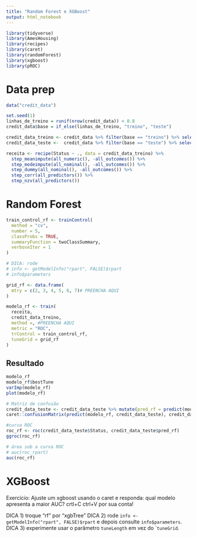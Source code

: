 ```yaml
---
title: "Random Forest e XGBoost"
output: html_notebook
---
```


```r
library(tidyverse)
library(AmesHousing)
library(recipes)
library(caret)
library(randomForest)
library(xgboost)
library(pROC)
```

# Data prep

```r
data("credit_data")

set.seed(1)
linhas_de_treino = runif(nrow(credit_data)) < 0.8
credit_data$base = if_else(linhas_de_treino, "treino", "teste")

credit_data_treino <- credit_data %>% filter(base == "treino") %>% select(-base)
credit_data_teste <-  credit_data %>% filter(base == "teste") %>% select(-base)

receita <- recipe(Status ~ ., data = credit_data_treino) %>%
  step_meanimpute(all_numeric(), -all_outcomes()) %>%
  step_modeimpute(all_nominal(), -all_outcomes()) %>%
  step_dummy(all_nominal(), -all_outcomes()) %>%
  step_corr(all_predictors()) %>%
  step_nzv(all_predictors())
```







# Random Forest 

```r
train_control_rf <- trainControl(
  method = "cv", 
  number = 5, 
  classProbs = TRUE,
  summaryFunction = twoClassSummary,
  verboseIter = 1
)

# DICA: rode
# info <- getModelInfo("rpart", FALSE)$rpart
# info$parameters

grid_rf <- data.frame(
  mtry = c(2, 3, 4, 5, 6, 7)# PREENCHA AQUI
)

modelo_rf <- train(
  receita, 
  credit_data_treino, 
  method =, #PREENCHA AQUI
  metric = "ROC",
  trControl = train_control_rf,
  tuneGrid = grid_rf
)
```

## Resultado
```r
modelo_rf
modelo_rf$bestTune
varImp(modelo_rf)
plot(modelo_rf)
```

```r
# Matriz de confusão
credit_data_teste <- credit_data_teste %>% mutate(pred_rf = predict(modelo_rf, ., type = "prob")$bad)
caret::confusionMatrix(predict(modelo_rf, credit_data_teste), credit_data_teste$Status)
```

```r
#curva ROC
roc_rf <- roc(credit_data_teste$Status, credit_data_teste$pred_rf)
ggroc(roc_rf)
```

```r
# área sob a curva ROC
# auc(roc_rpart)
auc(roc_rf)
```





# XGBoost

Exercício: Ajuste um xgboost usando o caret e responda: qual modelo apresenta a maior AUC? crtl+C ctrl+V por sua conta!

DICA 1) troque "rf" por "xgbTree"
DICA 2) rode `info <- getModelInfo("rpart", FALSE)$rpart` e depois consulte `info$parameters`.
DICA 3) experimente usar o parâmetro `tuneLength` em vez do ``tuneGrid`.